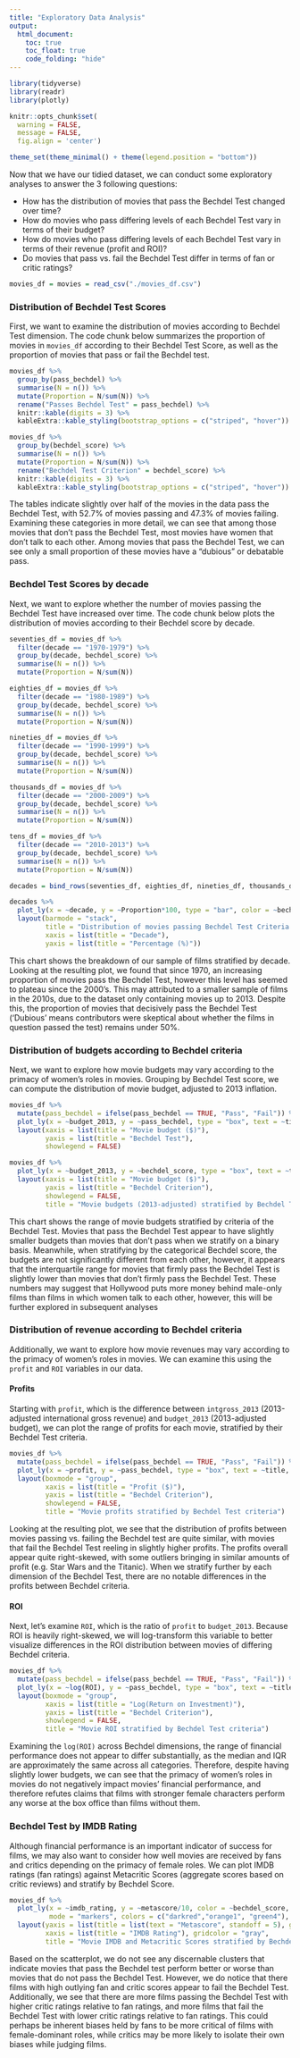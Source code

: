 ```yaml
---
title: "Exploratory Data Analysis"
output: 
  html_document:
    toc: true
    toc_float: true
    code_folding: "hide"
---
```


```r
library(tidyverse)
library(readr)
library(plotly)

knitr::opts_chunk$set(
  warning = FALSE, 
  message = FALSE,
  fig.align = 'center')

theme_set(theme_minimal() + theme(legend.position = "bottom"))
```

Now that we have our tidied dataset, we can conduct some exploratory analyses to answer the 3 following questions:

* How has the distribution of movies that pass the Bechdel Test changed over time?
* How do movies who pass differing levels of each Bechdel Test vary in terms of their budget?
* How do movies who pass differing levels of each Bechdel Test vary in terms of their revenue (profit and ROI)?
* Do movies that pass vs. fail the Bechdel Test differ in terms of fan or critic ratings?

```r
movies_df = movies = read_csv("./movies_df.csv")
```

### Distribution of Bechdel Test Scores

First, we want to examine the distribution of movies according to Bechdel Test dimension. The code chunk below summarizes the proportion of movies in `movies_df` according to their Bechdel Test Score, as well as the proportion of movies that pass or fail the Bechdel test.

```r
movies_df %>% 
  group_by(pass_bechdel) %>% 
  summarise(N = n()) %>% 
  mutate(Proportion = N/sum(N)) %>% 
  rename("Passes Bechdel Test" = pass_bechdel) %>% 
  knitr::kable(digits = 3) %>% 
  kableExtra::kable_styling(bootstrap_options = c("striped", "hover"))

movies_df %>% 
  group_by(bechdel_score) %>% 
  summarise(N = n()) %>% 
  mutate(Proportion = N/sum(N)) %>% 
  rename("Bechdel Test Criterion" = bechdel_score) %>% 
  knitr::kable(digits = 3) %>% 
  kableExtra::kable_styling(bootstrap_options = c("striped", "hover"))
```

The tables indicate slightly over half of the movies in the data pass the Bechdel Test, with 52.7% of movies passing and 47.3% of movies failing. Examining these categories in more detail, we can see that among those movies that don't pass the Bechdel Test, most movies have women that don't talk to each other. Among movies that pass the Bechdel Test, we can see only a small proportion of these movies have a "dubious" or debatable pass. 

### Bechdel Test Scores by decade

Next, we want to explore whether the number of movies passing the Bechdel Test have increased over time. The code chunk below plots the distribution of movies according to their Bechdel score by decade.

```r
seventies_df = movies_df %>% 
  filter(decade == "1970-1979") %>% 
  group_by(decade, bechdel_score) %>% 
  summarise(N = n()) %>% 
  mutate(Proportion = N/sum(N))

eighties_df = movies_df %>% 
  filter(decade == "1980-1989") %>% 
  group_by(decade, bechdel_score) %>% 
  summarise(N = n()) %>% 
  mutate(Proportion = N/sum(N)) 

nineties_df = movies_df %>% 
  filter(decade == "1990-1999") %>% 
  group_by(decade, bechdel_score) %>% 
  summarise(N = n()) %>% 
  mutate(Proportion = N/sum(N))

thousands_df = movies_df %>% 
  filter(decade == "2000-2009") %>% 
  group_by(decade, bechdel_score) %>% 
  summarise(N = n()) %>% 
  mutate(Proportion = N/sum(N))

tens_df = movies_df %>% 
  filter(decade == "2010-2013") %>% 
  group_by(decade, bechdel_score) %>%  
  summarise(N = n()) %>%
  mutate(Proportion = N/sum(N))

decades = bind_rows(seventies_df, eighties_df, nineties_df, thousands_df, tens_df)

decades %>% 
  plot_ly(x = ~decade, y = ~Proportion*100, type = "bar", color = ~bechdel_score, colors = "RdYlGn") %>% 
  layout(barmode = "stack",
         title = "Distribution of movies passing Bechdel Test Criteria by decade",
         xaxis = list(title = "Decade"),
         yaxis = list(title = "Percentage (%)"))
```

This chart shows the breakdown of our sample of films stratified by decade. Looking at the resulting plot, we found that since 1970, an increasing proportion of movies pass the Bechdel Test, however this level has seemed to plateau since the 2000's. This may attributed to a smaller sample of films in the 2010s, due to the dataset only containing movies up to 2013. Despite this, the proportion of movies that decisively pass the Bechdel Test ('Dubious' means contributors were skeptical about whether the films in question passed the test) remains under 50%.

### Distribution of budgets according to Bechdel criteria

Next, we want to explore how movie budgets may vary according to the primacy of women's roles in movies. Grouping by Bechdel Test score, we can compute the distribution of movie budget, adjusted to 2013 inflation. 

```r
movies_df %>% 
  mutate(pass_bechdel = ifelse(pass_bechdel == TRUE, "Pass", "Fail")) %>% 
  plot_ly(x = ~budget_2013, y = ~pass_bechdel, type = "box", text = ~title, color = ~pass_bechdel, colors = c("red4", "green4")) %>% 
  layout(xaxis = list(title = "Movie budget ($)"),
         yaxis = list(title = "Bechdel Test"), 
         showlegend = FALSE)

movies_df %>% 
  plot_ly(x = ~budget_2013, y = ~bechdel_score, type = "box", text = ~title, color = ~bechdel_score, colors = c("darkred","orange1", "green4")) %>% 
  layout(xaxis = list(title = "Movie budget ($)"),
         yaxis = list(title = "Bechdel Criterion"),
         showlegend = FALSE, 
         title = "Movie budgets (2013-adjusted) stratified by Bechdel Test criteria")
```

This chart shows the range of movie budgets stratified by criteria of the Bechdel Test. Movies that pass the Bechdel Test  appear to have slightly smaller budgets than movies that don't pass when we stratify on a binary basis. Meanwhile, when stratifying by the categorical Bechdel score, the budgets are not significantly different from each other, however, it appears that the interquartile range for movies that firmly pass the Bechdel Test is slightly lower than movies that don't firmly pass the Bechdel Test. These numbers may suggest that Hollywood puts more money behind male-only films than films in which women talk to each other, however, this will be further explored in subsequent analyses

### Distribution of revenue according to Bechdel criteria

Additionally, we want to explore how movie revenues may vary according to the primacy of women's roles in movies. We can examine this using the `profit` and `ROI` variables in our data. 


#### Profits

Starting with `profit`, which is the difference between `intgross_2013` (2013-adjusted international gross revenue) and `budget_2013` (2013-adjusted budget), we can plot the range of profits for each movie, stratified by their Bechdel Test criteria.  

```r
movies_df %>% 
  mutate(pass_bechdel = ifelse(pass_bechdel == TRUE, "Pass", "Fail")) %>% 
  plot_ly(x = ~profit, y = ~pass_bechdel, type = "box", text = ~title, color = ~bechdel_score, colors = c("darkred","orange1", "green4")) %>% 
  layout(boxmode = "group", 
         xaxis = list(title = "Profit ($)"),
         yaxis = list(title = "Bechdel Criterion"),
         showlegend = FALSE,
         title = "Movie profits stratified by Bechdel Test criteria")
```

Looking at the resulting plot, we see that the distribution of profits between movies passing vs. failing the Bechdel test are quite similar, with movies that fail the Bechdel Test reeling in slightly higher profits. The profits overall appear quite right-skewed, with some outliers bringing in similar amounts of profit (e.g. Star Wars and the Titanic). When we stratify further by each dimension of the Bechdel Test, there are no notable differences in the profits between Bechdel criteria. 

#### ROI

Next, let's examine `ROI`, which is the ratio of `profit` to `budget_2013`. Because ROI is heavily right-skewed, we will log-transform this variable to better visualize differences in the ROI distribution between movies of differing Bechdel criteria. 

```r
movies_df %>% 
  mutate(pass_bechdel = ifelse(pass_bechdel == TRUE, "Pass", "Fail")) %>% 
  plot_ly(x = ~log(ROI), y = ~pass_bechdel, type = "box", text = ~title, color = ~bechdel_score, colors = c("darkred","orange1", "green4")) %>% 
  layout(boxmode = "group", 
         xaxis = list(title = "Log(Return on Investment)"),
         yaxis = list(title = "Bechdel Criterion"),
         showlegend = FALSE,
         title = "Movie ROI stratified by Bechdel Test criteria")
```

Examining the `log(ROI)` across Bechdel dimensions, the range of financial performance does not appear to differ substantially, as the median and IQR are approximately the same across all categories. Therefore, despite having slightly lower budgets, we can see that the primacy of women's roles in movies do not negatively impact movies' financial performance, and therefore refutes claims that films with stronger female characters perform any worse at the box office than films without them.

### Bechdel Test by IMDB Rating

Although financial performance is an important indicator of success for films, we may also want to consider how well movies are received by fans and critics depending on the primacy of female roles. We can plot IMDB ratings (fan ratings) against Metacritic Scores (aggregate scores based on critic reviews) and stratify by Bechdel Score.

```r
movies_df %>% 
  plot_ly(x = ~imdb_rating, y = ~metascore/10, color = ~bechdel_score, type = "scatter", 
          mode = "markers", colors = c("darkred","orange1", "green4"), text = ~title, alpha = 0.6) %>% 
  layout(yaxis = list(title = list(text = "Metascore", standoff = 5), gridcolor = "lightgray"),
         xaxis = list(title = "IMDB Rating"), gridcolor = "gray",
         title = "Movie IMDB and Metacritic Scores stratified by Bechdel Test criteria")
```

Based on the scatterplot, we do not see any discernable clusters that indicate movies that pass the Bechdel test perform better or worse than movies that do not pass the Bechdel Test. However, we do notice that there films with high outlying fan and critic scores appear to fail the Bechdel Test. Additionally, we see that there are more films passing the Bechdel Test with higher critic ratings relative to fan ratings, and more films that fail the Bechdel Test with lower critic ratings relative to fan ratings. This could perhaps be inherent biases held by fans to be more critical of films with female-dominant roles, while critics may be more likely to isolate their own biases while judging films.


